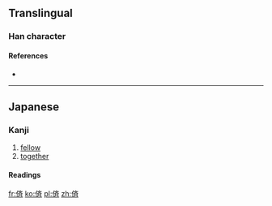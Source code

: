 ==Translingual==
{{Han simplified forms|儕|㑪|侪|ex=y}}

===Han character===
{{Han char|rn=9|rad=人|as=08|sn=10|four=|canj=OYKL|ids=⿰亻斉}}

====References====
* {{Han ref|kx=0109.171|uh=346A|ud=13418}}

----

==Japanese==

===Kanji===
{{ja-kanji|grade=|rs=人08|style=s|kyu=儕}}

# [[fellow]]
# [[together]]

====Readings====
{{ja-readings
|goon=[[せい]] (sei)
|kanon=[[さい]] (sai)
|kanyoon=[[ぜ]] (ze)
|kun=[[ともがら]] (tomogara)
}}

[[fr:㑪]]
[[ko:㑪]]
[[pl:㑪]]
[[zh:㑪]]